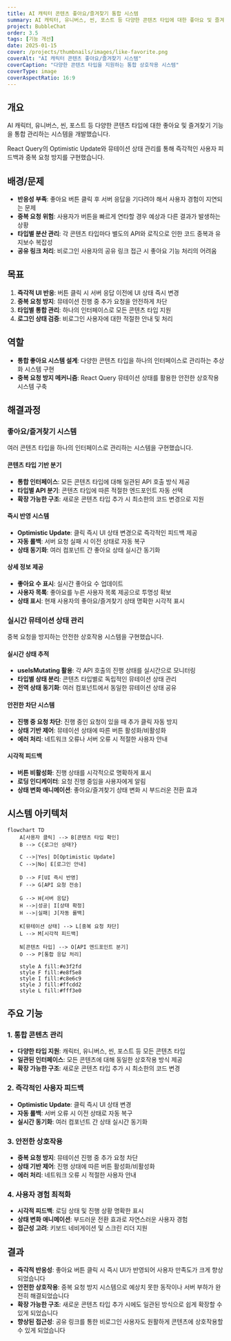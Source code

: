 ```yaml
---
title: AI 캐릭터 콘텐츠 좋아요/즐겨찾기 통합 시스템
summary: AI 캐릭터, 유니버스, 씬, 포스트 등 다양한 콘텐츠 타입에 대한 좋아요 및 즐겨찾기 기능을 통합 관리하는 시스템을 개발했습니다. React Query의 Optimistic Update와 뮤테이션 상태 관리를 통해 즉각적인 사용자 피드백과 중복 요청 방지를 구현했습니다.
project: BubbleChat
order: 3.5
tags: [기능 개선]
date: 2025-01-15
cover: /projects/thumbnails/images/like-favorite.png
coverAlt: "AI 캐릭터 콘텐츠 좋아요/즐겨찾기 시스템"
coverCaption: "다양한 콘텐츠 타입을 지원하는 통합 상호작용 시스템"
coverType: image
coverAspectRatio: 16:9
---
```


## 개요

AI 캐릭터, 유니버스, 씬, 포스트 등 다양한 콘텐츠 타입에 대한 좋아요 및 즐겨찾기 기능을 통합 관리하는 시스템을 개발했습니다.

React Query의 Optimistic Update와 뮤테이션 상태 관리를 통해 즉각적인 사용자 피드백과 중복 요청 방지를 구현했습니다.

## 배경/문제

- **반응성 부족**: 좋아요 버튼 클릭 후 서버 응답을 기다려야 해서 사용자 경험이 지연되는 문제
- **중복 요청 위험**: 사용자가 버튼을 빠르게 연타할 경우 예상과 다른 결과가 발생하는 상황
- **타입별 분산 관리**: 각 콘텐츠 타입마다 별도의 API와 로직으로 인한 코드 중복과 유지보수 복잡성
- **공유 링크 처리**: 비로그인 사용자의 공유 링크 접근 시 좋아요 기능 처리의 어려움

## 목표

1. **즉각적 UI 반응**: 버튼 클릭 시 서버 응답 이전에 UI 상태 즉시 변경
2. **중복 요청 방지**: 뮤테이션 진행 중 추가 요청을 안전하게 차단
3. **타입별 통합 관리**: 하나의 인터페이스로 모든 콘텐츠 타입 지원
4. **로그인 상태 검증**: 비로그인 사용자에 대한 적절한 안내 및 처리

## 역할

- **통합 좋아요 시스템 설계**: 다양한 콘텐츠 타입을 하나의 인터페이스로 관리하는 추상화 시스템 구현
- **중복 요청 방지 메커니즘**: React Query 뮤테이션 상태를 활용한 안전한 상호작용 시스템 구축

## 해결과정

### 좋아요/즐겨찾기 시스템

여러 콘텐츠 타입을 하나의 인터페이스로 관리하는 시스템을 구현했습니다.

#### 콘텐츠 타입 기반 분기

- **통합 인터페이스**: 모든 콘텐츠 타입에 대해 일관된 API 호출 방식 제공
- **타입별 API 분기**: 콘텐츠 타입에 따른 적절한 엔드포인트 자동 선택
- **확장 가능한 구조**: 새로운 콘텐츠 타입 추가 시 최소한의 코드 변경으로 지원

#### 즉시 반영 시스템

- **Optimistic Update**: 클릭 즉시 UI 상태 변경으로 즉각적인 피드백 제공
- **자동 롤백**: 서버 요청 실패 시 이전 상태로 자동 복구
- **상태 동기화**: 여러 컴포넌트 간 좋아요 상태 실시간 동기화

#### 상세 정보 제공

- **좋아요 수 표시**: 실시간 좋아요 수 업데이트
- **사용자 목록**: 좋아요를 누른 사용자 목록 제공으로 투명성 확보
- **상태 표시**: 현재 사용자의 좋아요/즐겨찾기 상태 명확한 시각적 표시

### 실시간 뮤테이션 상태 관리

중복 요청을 방지하는 안전한 상호작용 시스템을 구현했습니다.

#### 실시간 상태 추적

- **useIsMutating 활용**: 각 API 호출의 진행 상태를 실시간으로 모니터링
- **타입별 상태 분리**: 콘텐츠 타입별로 독립적인 뮤테이션 상태 관리
- **전역 상태 동기화**: 여러 컴포넌트에서 동일한 뮤테이션 상태 공유

#### 안전한 차단 시스템

- **진행 중 요청 차단**: 진행 중인 요청이 있을 때 추가 클릭 자동 방지
- **상태 기반 제어**: 뮤테이션 상태에 따른 버튼 활성화/비활성화
- **에러 처리**: 네트워크 오류나 서버 오류 시 적절한 사용자 안내

#### 시각적 피드백

- **버튼 비활성화**: 진행 상태를 시각적으로 명확하게 표시
- **로딩 인디케이터**: 요청 진행 중임을 사용자에게 알림
- **상태 변화 애니메이션**: 좋아요/즐겨찾기 상태 변화 시 부드러운 전환 효과

## 시스템 아키텍처

```mermaid
flowchart TD
    A[사용자 클릭] --> B[콘텐츠 타입 확인]
    B --> C{로그인 상태?}

    C -->|Yes| D[Optimistic Update]
    C -->|No| E[로그인 안내]

    D --> F[UI 즉시 반영]
    F --> G[API 요청 전송]

    G --> H{서버 응답}
    H -->|성공| I[상태 확정]
    H -->|실패| J[자동 롤백]

    K[뮤테이션 상태] --> L[중복 요청 차단]
    L --> M[시각적 피드백]

    N[콘텐츠 타입] --> O[API 엔드포인트 분기]
    O --> P[통합 응답 처리]

    style A fill:#e3f2fd
    style F fill:#e8f5e8
    style I fill:#c8e6c9
    style J fill:#ffcdd2
    style L fill:#fff3e0
```

## 주요 기능

### 1. 통합 콘텐츠 관리

- **다양한 타입 지원**: 캐릭터, 유니버스, 씬, 포스트 등 모든 콘텐츠 타입
- **일관된 인터페이스**: 모든 콘텐츠에 대해 동일한 상호작용 방식 제공
- **확장 가능한 구조**: 새로운 콘텐츠 타입 추가 시 최소한의 코드 변경

### 2. 즉각적인 사용자 피드백

- **Optimistic Update**: 클릭 즉시 UI 상태 변경
- **자동 롤백**: 서버 오류 시 이전 상태로 자동 복구
- **실시간 동기화**: 여러 컴포넌트 간 상태 실시간 동기화

### 3. 안전한 상호작용

- **중복 요청 방지**: 뮤테이션 진행 중 추가 요청 차단
- **상태 기반 제어**: 진행 상태에 따른 버튼 활성화/비활성화
- **에러 처리**: 네트워크 오류 시 적절한 사용자 안내

### 4. 사용자 경험 최적화

- **시각적 피드백**: 로딩 상태 및 진행 상황 명확한 표시
- **상태 변화 애니메이션**: 부드러운 전환 효과로 자연스러운 사용자 경험
- **접근성 고려**: 키보드 네비게이션 및 스크린 리더 지원

## 결과

- **즉각적 반응성**: 좋아요 버튼 클릭 시 즉시 UI가 반영되어 사용자 만족도가 크게 향상되었습니다
- **안전한 상호작용**: 중복 요청 방지 시스템으로 예상치 못한 동작이나 서버 부하가 완전히 해결되었습니다
- **확장 가능한 구조**: 새로운 콘텐츠 타입 추가 시에도 일관된 방식으로 쉽게 확장할 수 있게 되었습니다
- **향상된 접근성**: 공유 링크를 통한 비로그인 사용자도 원활하게 콘텐츠에 상호작용할 수 있게 되었습니다
